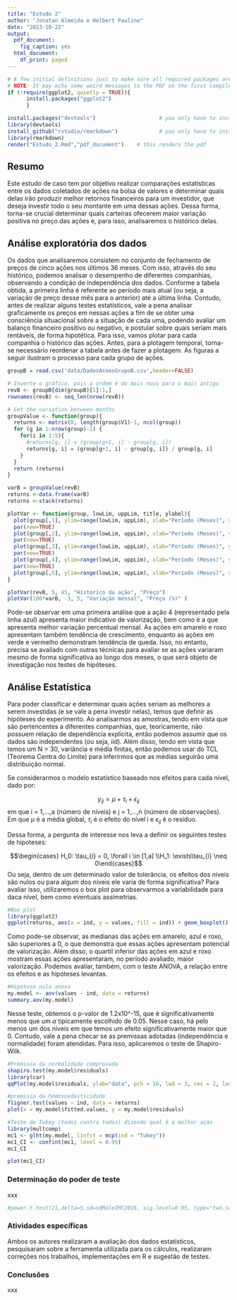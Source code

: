 ```yaml
---
title: "Estudo 2"
author: "Jonatan Almeida e Helbert Paulino"
date: "2023-10-22"
output:
  pdf_document:
    fig_caption: yes
  html_document:
    df_print: paged
---
```


```r
# A few initial definitions just to make sure all required packages are installed. Change as needed.
# NOTE: It may echo some weird messages to the PDF on the first compile (package installation messages). Run twice and the problem will (hopefully) go away.
if (!require(ggplot2, quietly = TRUE)){ 
      install.packages("ggplot2")
      }
```

```r
install.packages("devtools")                    # you only have to install it once
library(devtools)
install_github("rstudio/rmarkdown")             # you only have to install it once
library(rmarkdown)
render("Estudo_2.Rmd","pdf_document")    # this renders the pdf
```

## Resumo

Este estudo de caso tem por objetivo realizar comparações estatísticas entre os dados coletados de ações na bolsa de valores e determinar quais delas irão produzir melhor retornos financeiros para um investidor, que deseja investir todo o seu montante em uma dessas ações. Dessa forma, torna-se crucial determinar quais carteiras ofecerem maior variação positiva no preço das ações e, para isso, analisaremos o histórico delas.

## Análise exploratória dos dados

Os dados que analisaremos consistem no conjunto de fechamento de preços de cinco ações nos últimos 36 meses. Com isso, através do seu histórico, podemos analisar o desempenho de diferentes companhias, observando a condição de independência dos dados. Conforme a tabela obtida, a primeira linha é referente ao período mais atual (ou seja, a variação de preço desse mês para o anterior) até a última linha. Contudo, antes de realizar alguns testes estatísticos, vale a pena analisar graficamente os preços em nessas ações a fim de se obter uma consciência situacional sobre a situação de cada uma, podendo avaliar um balanço financeiro positivo ou negativo, e postular sobre quais seriam mais rentáveis, de forma hipotética. Para isso, vamos plotar para cada companhia o histórico das ações. Antes, para a plotagem temporal, torna-se necessário reordenar a tabela antes de fazer a plotagem. As figuras a seguir ilustram o processo para cada grupo de ações.

```r
groupB = read.csv('data/DadosAcoesGrupoB.csv',header=FALSE)

# Inverte o gráfico, pois a ordem é do mais novo para o mais antigo
revB <- groupB[dim(groupB)[1]:1,]
rownames(revB) <- seq_len(nrow(revB))
```

```r

# Get the variation between months
groupValue <- function(group){
  returns <- matrix(0, length(group$V1)-1, ncol(group))
  for (g in 1:nrow(group)-1) {
    for(i in 1:5){
      #returns[g, i] = (group[g+1, i] - group[g, i])
      returns[g, i] = (group[g+1, i] - group[g, i]) / group[g, i]
    }
  }
  return (returns)
}

varB = groupValue(revB)
returns <-data.frame(varB)
returns <-stack(returns)
```

```r
plotVar <- function(group, lowLim, uppLim, title, ylabel){
  plot(group[,1], ylim=range(lowLim, uppLim), xlab="Período (Meses)", ylab=ylabel, type="l", col='red', main=title)
  par(new=TRUE)
  plot(group[,2], ylim=range(lowLim, uppLim), xlab="Período (Meses)", ylab=ylabel, type="l", col='yellow', main=title)
  par(new=TRUE)
  plot(group[,3], ylim=range(lowLim, uppLim), xlab="Período (Meses)", ylab=ylabel, type="l", col='green', main=title)
  par(new=TRUE)
  plot(group[,4], ylim=range(lowLim, uppLim), xlab="Período (Meses)", ylab=ylabel, type="l", col='blue', main=title)
  par(new=TRUE)
  plot(group[,5], ylim=range(lowLim, uppLim), xlab="Período (Meses)", ylab=ylabel, type="l", col='purple', main=title)
}

plotVar(revB, 5, 45, "Historico da ação", "Preço")
plotVar(100*varB, -3, 5, "Variação mensal", "Preço (%)" )
```

Pode-se observar em uma primeira análise que a ação 4 (representado pela linha azul) apresenta maior indicativo de valorização, bem como é a que apresenta melhor variação percentual mensal. As ações em amarelo e roxo apresentam também tendência de crescimento, enquanto as ações em verde e vermelho demonstram tendência de queda. Isso, no entanto, precisa se avaliado com outras técnicas para avaliar se as ações variaram mesmo de forma significativa ao longo dos meses, o que será objeto de investigação nos testes de hipóteses.

## Análise Estatística

Para poder classificar e determinar quais ações seriam as melhores a serem investidas (e se vale a pena investir nelas), temos que definir as hipóteses do experimento. Ao analisarmos as amostras, tendo em vista que são pertencentes a diferentes companhias, que, teoricamente, não possuem relação de dependência explícita, então podemos assumir que os dados são independentes (ou seja, iid). Além disso, tendo em vista que temos um N > 30, variância e média finitas, então podemos usar do TCL (Teorema Centra do Limite) para inferirmos que as médias seguirão uma distribuição normal.

Se considerarmos o modelo estatístico baseado nos efeitos para cada nível, dado por:

$$ {y_i}_j = \mu + \tau_i + {\epsilon_i}_j$$
em que i = 1,...,a (número de níveis) e j = 1,...,n (número de observações). Em que $\mu$ é a média global, $\tau_i$ é o efeito do nível i e ${\epsilon_i}_j$ é o resíduo. 

Dessa forma, a pergunta de interesse nos leva a definir os seguintes testes de hipoteses:

$$\begin{cases} H_0: \tau_{i} = 0, \forall i \in [1,a] \\H_1: \exists\tau_{i} \neq 0\end{cases}$$
Ou seja, dentro de um determinado valor de tolerância, os efeitos dos níveis são nulos ou para algum dos níveis ele varia de forma significativa? Para avaliar isso, utilizaremos o box plot para observarmos a variabilidade para daca nível, bem como eventuais assimetrias.

```r
#Box plot
library(ggplot2)
ggplot(returns, aes(x = ind, y = values, fill = ind)) + geom_boxplot() + geom_point()
```
Como pode-se observar, as medianas das ações em amarelo, azul e roxo, são superiores a 0, o que demonstra que essas ações apresentam potencial de valorização. Além disso, o quartil inferior das ações em azul e roxo mostram essas ações apresentaram, no período avaliado, maior valorização. Podemos avaliar, também, com o teste ANOVA, a relação entre os efeitos e as hipóteses levantas.

```r
#Hipotese nula anova
my.model <- aov(values ~ ind, data = returns)
summary.aov(my.model)
```

Nesse teste, obtemos o p-valor de 1.2x10^-15, que é significativamente menos que um $\alpha$ tipicamente escolhido de 0.05. Nesse caso, há pelo menos um dos níveis em que temos um efeito significativamente maior que 0. Contudo, vale a pena checar se as premissas adotadas (independência e normalidade) foram atendidas. Para isso, aplicaremos o teste de Shapiro-Wilk.

```r
#Premissa da normalidade comprovada
shapiro.test(my.model$residuals)
library(car)
qqPlot(my.model$residuals, ylab="data", pch = 16, lwd = 3, cex = 2, las = 1)
```

```r
#premissa da homoscedasticidade
fligner.test(values ~ ind, data = returns)
plot(x = my.model$fitted.values, y = my.model$residuals)
```

```r
#Teste de Tukey (todos contra todos) dizendo qual é a melhor ação
library(multcomp)
mc1 <- glht(my.model, linfct = mcp(ind = "Tukey"))
mc1_CI <- confint(mc1, level = 0.95)
mc1_CI
```

```r
plot(mc1_CI)
```


### Determinação do poder de teste

xxx

```r
#power.t.test(21,delta=5,sd=sdMaleIMC2016, sig.level=0.05, type="two.sample", alternative="two.sided")
```

### Atividades específicas

Ambos os autores realizaram a avaliação dos dados estatísticos, pesquisaram sobre a ferramenta utilizada para os cálculos, realizaram correções nos trabalhos, implementações em R e sugestão de testes.

### Conclusões

xxx